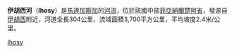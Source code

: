 '''伊胡西河'''（'''Ihosy'''）是[[馬達加斯加|馬達加斯加]]的[[河流|河流]]，位於該國中部[[菲亞納蘭楚阿省|菲亞納蘭楚阿省]]，發源自[[伊胡西|伊胡西]]附近，河道全長304公里，流域面積3,700平方公里，平均坡度2.4米/公里。

[[Category:馬達加斯加河流|Ihosy]]

{{Madagascar-stub}}